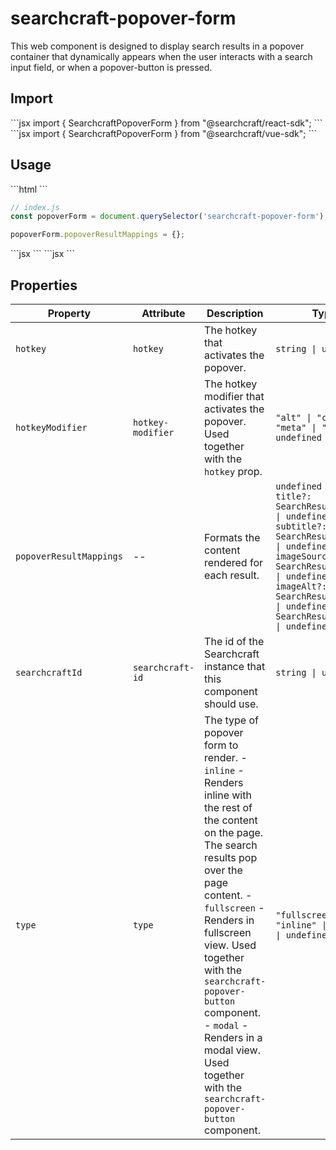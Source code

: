 
# searchcraft-popover-form

This web component is designed to display search results in a popover container that dynamically appears when the user interacts with a search input field, or when a popover-button is pressed.

## Import

<Tabs>
<TabItem label="React">
```jsx
import { SearchcraftPopoverForm } from "@searchcraft/react-sdk";
```
</TabItem>
<TabItem label="Vue">
```jsx
import { SearchcraftPopoverForm } from "@searchcraft/vue-sdk";
```
</TabItem>
</Tabs>


## Usage

<Tabs>
<TabItem label="JS">
```html
<!-- index.html -->
<searchcraft-popover-form type="inline" />
```

```js
// index.js
const popoverForm = document.querySelector('searchcraft-popover-form');

popoverForm.popoverResultMappings = {};
```
</TabItem>
<TabItem label="React">
```jsx
<SearchcraftPopoverForm type="inline" popoverResultMappings={[]} />
```
</TabItem>
<TabItem label="Vue">
```jsx
<SearchcraftPopoverForm type="inline" :popoverResultMappings="[]"" />
```
</TabItem>
</Tabs>


## Properties

| Property | Attribute | Description | Type | Default |
| -------- | --------- | ----------- | ---- | ------- |
| `hotkey` | `hotkey` | The hotkey that activates the popover. | `string \| undefined` | `'k'` |
| `hotkeyModifier` | `hotkey-modifier` | The hotkey modifier that activates the popover. Used together with the `hotkey` prop. | `"alt" \| "ctrl" \| "meta" \| "option" \| undefined` | `'meta'` |
| `popoverResultMappings` | -- | Formats the content rendered for each result. | `undefined \| { title?: SearchResultMapping \| undefined; subtitle?: SearchResultMapping \| undefined; imageSource?: SearchResultMapping \| undefined; imageAlt?: SearchResultMapping \| undefined; href?: SearchResultMapping \| undefined; }` | `undefined` |
| `searchcraftId` | `searchcraft-id` | The id of the Searchcraft instance that this component should use. | `string \| undefined` | `undefined` |
| `type` | `type` | The type of popover form to render. - `inline` - Renders inline with the rest of the content on the page. The search results pop over the page content. - `fullscreen` - Renders in fullscreen view. Used together with the `searchcraft-popover-button` component. - `modal` - Renders in a modal view. Used together with the `searchcraft-popover-button` component. | `"fullscreen" \| "inline" \| "modal" \| undefined` | `'inline'` |

